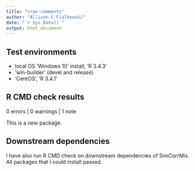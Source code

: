 ```yaml
---
title: "cran-comments"
author: "Allison C Fialkowski"
date: "`r Sys.Date()`"
output: html_document
---
```


## Test environments
* local OS 'Windows 10' install, 'R 3.4.3'
* 'win-builder' (devel and release)
* 'CentOS', 'R 3.4.1'

## R CMD check results

0 errors | 0 warnings | 1 note

This is a new package.

## Downstream dependencies

I have also run R CMD check on downstream dependencies of SimCorrMix. 
All packages that I could install passed.
